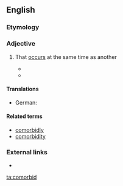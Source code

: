 ==English==

===Etymology===
{{prefix|co|morbid}}

===Adjective===
{{en-adj|-}}

# {{context|medicine|of a disease or symptom}} That [[occur]]s at the same time as another
#* {{quote-book
|passage=Research shows that depression is often '''comorbid''' with other psychiatric and physical illnesses
|url=http://books.google.com/books?id=rG6kP5uy2Q4C&pg=PA193&dq=comorbid&lr=&as_brr=1&ei=d5X5SuzMK6O8zgS2ydHdDg#v=onepage&q=comorbid&f=false
|title=Healthy People 2000
|year=2000}}
#* {{quote-book
| passage=They found that PTSD (50,3% men, 36.5% women), alcohol dependence (60.5% men, 8.1% women) and '''comorbid''' alcohol dependence and PTSD (69.6% men, 11.7% women) were common.
| url=http://books.google.com/books?id=2SXuXnlz3PgC&pg=PA151&dq=comorbid&lr=&as_brr=1&ei=FZX5SrflN4XgyAT_kJjlDg#v=onepage&q=comorbid&f=false
|title=Mental Health Atlas 2005
|year=2005
}}

====Translations====
{{trans-top}}
* German: {{t+|de|komorbid}}
{{trans-mid}}
{{trans-bottom}}

====Related terms====
* [[comorbidly]]
* [[comorbidity]]

===External links===
* {{R:OneLook}}

[[ta:comorbid]]